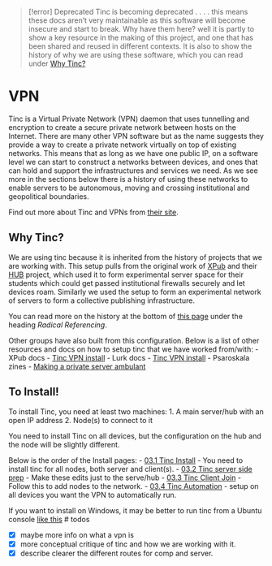 <blockquote>[!error] Deprecated Tinc is becoming deprecated . . . . this means these docs aren’t very maintainable as this software will become insecure and start to break. Why have them here? well it is partly to show a key resource in the making of this project, and one that has been shared and reused in different contexts. It is also to show the history of why we are using these software, which you can read under [[03 Section Index#Why Tinc?|Why Tinc?]]
</blockquote>
= VPN =

Tinc is a Virtual Private Network (VPN) daemon that uses tunnelling and encryption to create a secure private network between hosts on the Internet. There are many other VPN software but as the name suggests they provide a way to create a private network virtually on top of existing networks. This means that as long as we have one public IP, on a software level we can start to construct a networks between devices, and ones that can hold and support the infrastructures and services we need. As we see more in the sections below there is a history of using these networks to enable servers to be autonomous, moving and crossing institutional and geopolitical boundaries.

Find out more about Tinc and VPNs from [https://www.tinc-vpn.org/ their site].

== Why Tinc? ==

We are using tinc because it is inherited from the history of projects that we are working with. This setup pulls from the original work of [https://xpub.nl/ XPub] and their [https://pzwiki.wdka.nl/mediadesign/HUB HUB] project, which used it to form experimental server space for their students which could get passed institutional firewalls securely and let devices roam. Similarly we used the setup to form an experimental network of servers to form a collective publishing infrastructure.

You can read more on the history at the bottom of [https://circulations.constantvzw.org/about.html this page] under the heading ''Radical Referencing''.

Other groups have also built from this configuration. Below is a list of other resources and docs on how to setup tinc that we have worked from/with: - XPub docs - [https://pzwiki.wdka.nl/mediadesign/Tinc Tinc VPN install] - Lurk docs - [https://things.bleu255.com/runyourown/VPN_with_Tinc Tinc VPN install] - Psaroskala zines - [https://psaroskalazines.gr/pdf/rosa_beta_25_jan_23.pdf Making a private server ambulant]

== To Install! ==

To install Tinc, you need at least two machines: 1. A main server/hub with an open IP address 2. Node(s) to connect to it

You need to install Tinc on all devices, but the configuration on the hub and the node will be slightly different.

Below is the order of the Install pages: - [[03.1 Tinc Install]] - You need to install tinc for all nodes, both server and client(s). - [[03.2 Tinc server side prep]] - Make these edits just to the serve/hub - [[03.3 Tinc Client Join]] - Follow this to add nodes to the network. - [[03.4 Tinc Automation]] - setup on all devices you want the VPN to automatically run.

If you want to install on Windows, it may be better to run tinc from a Ubuntu console [https://www.microsoft.com/store/productId/9PDXGNCFSCZV?ocid=pdpshare like this] # todos

* ☒ maybe more info on what a vpn is
* ☒ more conceptual critique of tinc and how we are working with it.
* ☒ describe clearer the different routes for comp and server.
